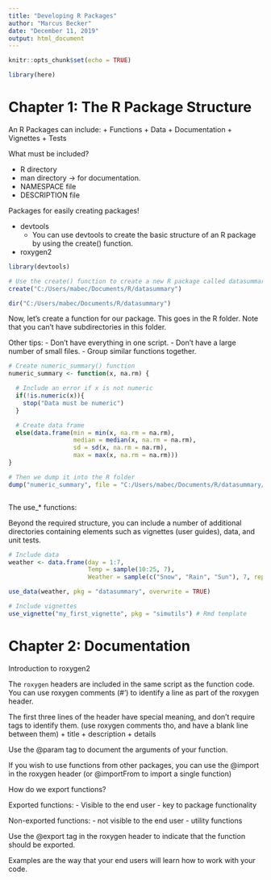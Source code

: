 ```yaml
---
title: "Developing R Packages"
author: "Marcus Becker"
date: "December 11, 2019"
output: html_document
---
```


```r

knitr::opts_chunk$set(echo = TRUE)

library(here)

```

# Chapter 1: The R Package Structure

An R Packages can include:
+ Functions
+ Data
+ Documentation
+ Vignettes
+ Tests

What must be included?

+ R directory
+ man directory -> for documentation. 
+ NAMESPACE file
+ DESCRIPTION file

Packages for easily creating packages!

+ devtools
  - You can use devtools to create the basic structure of an R package by using the create() function.
+ roxygen2 


```r

library(devtools)

# Use the create() function to create a new R package called datasummary
create("C:/Users/mabec/Documents/R/datasummary")

dir("C:/Users/mabec/Documents/R/datasummary")

```

Now, let's create a function for our package. This goes in the R folder. Note that you can't have subdirectories in this folder.

Other tips:
- Don't have everything in one script.
- Don't have a large number of small files.
- Group similar functions together.

```r

# Create numeric_summary() function
numeric_summary <- function(x, na.rm) {

  # Include an error if x is not numeric
  if(!is.numeric(x)){
    stop("Data must be numeric")
  }

  # Create data frame
  else(data.frame(min = min(x, na.rm = na.rm),
                  median = median(x, na.rm = na.rm),
                  sd = sd(x, na.rm = na.rm),
                  max = max(x, na.rm = na.rm)))
}

# Then we dump it into the R folder
dump("numeric_summary", file = "C:/Users/mabec/Documents/R/datasummary/R/numeric_summary.R")



```

The use_* functions:

Beyond the required structure, you can include a number of additional directories containing elements such as vignettes (user guides), data, and unit tests. 

```r

# Include data
weather <- data.frame(day = 1:7,
                      Temp = sample(10:25, 7),
                      Weather = sample(c("Snow", "Rain", "Sun"), 7, replace = TRUE))

use_data(weather, pkg = "datasummary", overwrite = TRUE)

# Include vignettes
use_vignette("my_first_vignette", pkg = "simutils") # Rmd template

```

# Chapter 2: Documentation

Introduction to roxygen2

The `roxygen` headers are included in the same script as the function code. You can use roxygen comments (#') to identify a line as part of the roxygen header. 

The first three lines of the header have special meaning, and don't require tags to identify them. (use roxygen comments tho, and have a blank line between them)
+ title
+ description
+ details

Use the @param tag to document the arguments of your function.

If you wish to use functions from other packages, you can use the @import in the roxygen header (or @importFrom to import a single function)

How do we export functions?

Exported functions:
- Visible to the end user
- key to package functionality

Non-exported functions:
- not visible to the end user
- utility functions

Use the @export tag in the roxygen header to indicate that the function should be exported.

Examples are the way that your end users will learn how to work with your code.













